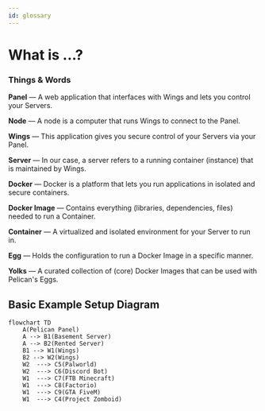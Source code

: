 ```yaml
---
id: glossary
---
```


# What is ...?

### Things & Words

**Panel** — A web application that interfaces with Wings and lets you control your Servers.

**Node** — A node is a computer that runs Wings to connect to the Panel.

**Wings** — This application gives you secure control of your Servers via your Panel.

**Server** — In our case, a server refers to a running container (instance) that is maintained by Wings.

**Docker** — Docker is a platform that lets you run applications in isolated and secure containers.

**Docker Image**  — Contains everything (libraries, dependencies, files) needed to run a Container.

**Container** — A virtualized and isolated environment for your Server to run in.

**Egg**  — Holds the configuration to run a Docker Image in a specific manner.

**Yolks**  — A curated collection of (core) Docker Images that can be used with Pelican's Eggs.


## Basic Example Setup Diagram

```mermaid
flowchart TD
    A(Pelican Panel)
    A --> B1(Basement Server)
    A --> B2(Rented Server)
    B1 --> W1(Wings)
    B2 --> W2(Wings)
    W2  ---> C5(Palworld)
    W2  ---> C6(Discord Bot)
    W1  ---> C7(FTB Minecraft)
    W1  ---> C8(Factorio)
    W1  ---> C9(GTA FiveM)
    W1  ---> C4(Project Zomboid)
```